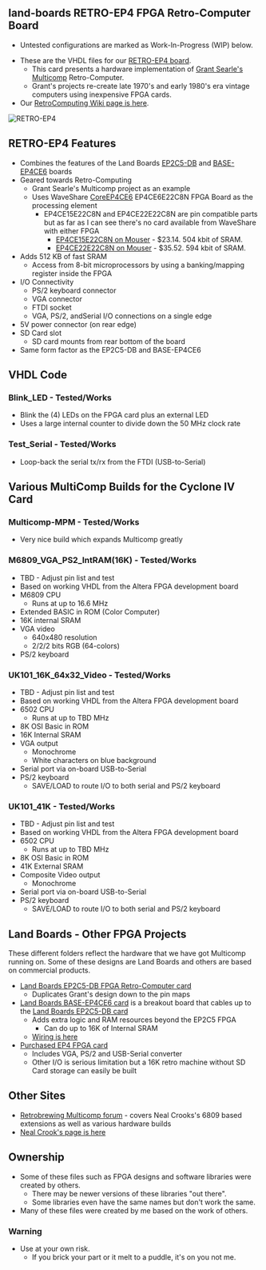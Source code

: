 == land-boards RETRO-EP4 FPGA Retro-Computer Board ==

* Untested configurations are marked as Work-In-Progress (WIP) below.

* These are the VHDL files for our [http://land-boards.com/blwiki/index.php?title=RETRO-EP4CE6 RETRO-EP4 board].
** This card presents a hardware implementation of [http://searle.hostei.com/grant/Multicomp/index.html Grant Searle's Multicomp] Retro-Computer.
** Grant's projects re-create late 1970's and early 1980's era vintage computers using inexpensive FPGA cards.
* Our [http://land-boards.com/blwiki/index.php?title=RetroComputing RetroComputing Wiki page is here].

<img src="http://land-boards.com/blwiki/images/7/7d/RETRO-EP4_Front-Back.jpg" alt="RETRO-EP4" title="RETRO-EP4" />

== RETRO-EP4 Features ==

* Combines the features of the Land Boards [http://land-boards.com/blwiki/index.php?title=EP2C5-DB EP2C5-DB] and [http://land-boards.com/blwiki/index.php?title=BASE-EP4CE6 BASE-EP4CE6] boards
* Geared towards Retro-Computing
** Grant Searle's Multicomp project as an example
** Uses WaveShare [https://www.waveshare.com/wiki/CoreEP4CE6 CoreEP4CE6] EP4CE6E22C8N FPGA Board as the processing element
*** EP4CE15E22C8N and EP4CE22E22C8N are pin compatible parts but as far as I can see there's no card available from WaveShare with either FPGA
**** [https://www.mouser.com/ProductDetail/Intel-Altera/EP4CE15E22C8N?qs=sGAEpiMZZMvoScKlWpK8TBFFO0FjFVkjamcmzIvM5ik%3D EP4CE15E22C8N on Mouser] - $23.14. 504 kbit of SRAM.
**** [https://www.mouser.com/ProductDetail/Intel-Altera/EP4CE22E22C8N?qs=%2Fha2pyFadujMN%252B6%2Fq%252B3zgcFPFQIpJi%2F2RN1%252BurklRpnWxW8eArsJyA%3D%3D EP4CE22E22C8N on Mouser] - $35.52. 594 kbit of SRAM.
* Adds 512 KB of fast SRAM
** Access from 8-bit microprocessors by using a banking/mapping register inside the FPGA
* I/O Connectivity
** PS/2 keyboard connector
** VGA connector
** FTDI socket
** VGA, PS/2, andSerial I/O connections on a single edge
* 5V power connector (on rear edge)
* SD Card slot
** SD card mounts from rear bottom of the board
* Same form factor as the EP2C5-DB and BASE-EP4CE6
	
== VHDL Code ==

=== Blink_LED - Tested/Works ===

* Blink the (4) LEDs on the FPGA card plus an external LED
* Uses a large internal counter to divide down the 50 MHz clock rate

=== Test_Serial - Tested/Works  ===

* Loop-back the serial tx/rx from the FTDI (USB-to-Serial)

== Various MultiComp Builds for the Cyclone IV Card ==

=== Multicomp-MPM - Tested/Works ===

* Very nice build which expands Multicomp greatly

=== M6809_VGA_PS2_IntRAM(16K) - Tested/Works ===

* TBD - Adjust pin list and test
* Based on working VHDL from the Altera FPGA development board
* M6809 CPU
** Runs at up to 16.6 MHz
* Extended BASIC in ROM (Color Computer)
* 16K internal SRAM
* VGA video
** 640x480 resolution
** 2/2/2 bits RGB (64-colors)
* PS/2 keyboard

=== UK101_16K_64x32_Video - Tested/Works ===

* TBD - Adjust pin list and test
* Based on working VHDL from the Altera FPGA development board
* 6502 CPU
** Runs at up to TBD MHz
* 8K OSI Basic in ROM
* 16K Internal SRAM
* VGA output
** Monochrome
** White characters on blue background
* Serial port via on-board USB-to-Serial 
* PS/2 keyboard
** SAVE/LOAD to route I/O to both serial and PS/2 keyboard

=== UK101_41K - Tested/Works ===

* TBD - Adjust pin list and test
* Based on working VHDL from the Altera FPGA development board
* 6502 CPU
** Runs at up to TBD MHz
* 8K OSI Basic in ROM
* 41K External SRAM
* Composite Video output
** Monochrome
* Serial port via on-board USB-to-Serial 
* PS/2 keyboard
** SAVE/LOAD to route I/O to both serial and PS/2 keyboard

== Land Boards - Other FPGA Projects ==

These different folders reflect the hardware that we have got Multicomp running on. Some of these designs are Land Boards and others are based on commercial products.

* [http://land-boards.com/blwiki/index.php?title=EP2C5-DB Land Boards EP2C5-DB FPGA Retro-Computer card]
** Duplicates Grant's design down to the pin maps
* [http://land-boards.com/blwiki/index.php?title=BASE-EP4CE6 Land Boards BASE-EP4CE6 card] is a breakout board that cables up to the [http://land-boards.com/blwiki/index.php?title=EP2C5-DB Land Boards EP2C5-DB card]
** Adds extra logic and RAM resources beyond the EP2C5 FPGA
*** Can do up to 16K of Internal SRAM
** [http://land-boards.com/blwiki/index.php?title=Retro-Computer_Map_EP2_to_EP4_card Wiring is here]
* [http://land-boards.com/blwiki/index.php?title=Cyclone_IV_FPGA_EP4CE6E22C8N_Development_Board_USB_V2 Purchased EP4 FPGA card]
** Includes VGA, PS/2 and USB-Serial converter
** Other I/O is serious limitation but a 16K retro machine without SD Card storage can easily be built

== Other Sites ==

* [https://www.retrobrewcomputers.org/doku.php?id=boards:sbc:multicomp:start Retrobrewing Multicomp forum] - covers Neal Crooks's 6809 based extensions as well as various hardware builds
* [https://github.com/nealcrook/multicomp6809 Neal Crook's page is here]

== Ownership ==

* Some of these files such as FPGA designs and software libraries were created by others.
** There may be newer versions of these libraries "out there".
** Some libraries even have the same names but don't work the same.
* Many of these files were created by me based on the work of others.

=== Warning ===

* Use at your own risk.
** If you brick your part or it melt to a puddle, it's on you not me.
